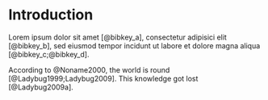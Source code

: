 # Introduction

Lorem ipsum dolor sit amet [@bibkey_a], consectetur adipisici elit [@bibkey_b],
sed eiusmod tempor incidunt ut labore et dolore magna aliqua [@bibkey_c;@bibkey_d].

According to @Noname2000, the world is round [@Ladybug1999;Ladybug2009].
This knowledge got lost [@Ladybug2009a].
